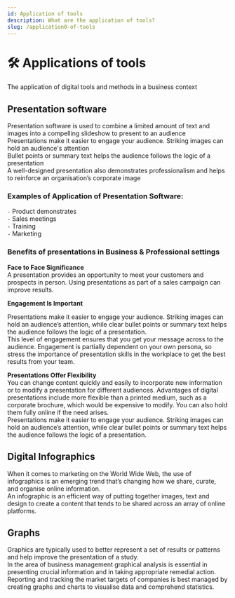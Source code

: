 ```yaml
---
id: Application of tools
description: What are the application of tools?
slug: /application0-of-tools
---
```


# 🛠️ Applications of tools


The application of digital tools and methods in a business context

## Presentation software

Presentation software is used to combine a limited amount of text and images into a compelling slideshow to present to an audience <br />
Presentations make it easier to engage your audience. Striking images can hold an audience's attention <br />
Bullet points or summary text helps the audience follows the logic of a presentation <br />
A well-designed presentation also demonstrates professionalism and helps to reinforce an organisation’s corporate image <br />

### Examples of Application of Presentation Software:
` - ` Product demonstrates <br />
` - ` Sales meetings <br />
` - ` Training <br />
` - ` Marketing <br />

### Benefits of presentations in Business & Professional settings

**Face to Face Significance** <br />
A presentation provides an opportunity to meet your customers and prospects in person. Using presentations as part of a sales campaign can improve results. <br />

**Engagement Is Important** <br />

Presentations make it easier to engage your audience. Striking images can hold an audience’s attention, while clear bullet points or summary text helps the audience follows the logic of a presentation. <br />
This level of engagement ensures that you get your message across to the audience. Engagement is partially dependent on your own persona, so stress the importance of presentation skills in the workplace to get the best results from your team. <br />

**Presentations Offer Flexibility** <br />
You can change content quickly and easily to incorporate new information or to modify a presentation for different audiences. Advantages of digital presentations include more flexible than a printed medium, such as a corporate brochure, which would be expensive to modify. You can also hold them fully online if the need arises. <br />
Presentations make it easier to engage your audience. Striking images can hold an audience’s attention, while clear bullet points or summary text helps the audience follows the logic of a presentation. <br />


## Digital Infographics
When it comes to marketing on the World Wide Web, the use of infographics is an emerging trend that’s changing how we share, curate, and organise online information. <br />
An infographic is an efficient way of putting together images, text and design to create a content that tends to be shared across an array of online platforms. <br />

## Graphs
Graphics are typically used to better represent a set of results or patterns and help improve the presentation of a study. <br />
In the area of business management graphical analysis is essential in presenting crucial information and in taking appropriate remedial action. <br />
Reporting and tracking the market targets of companies is best managed by creating graphs and charts to visualise data and comprehend statistics. <br />


